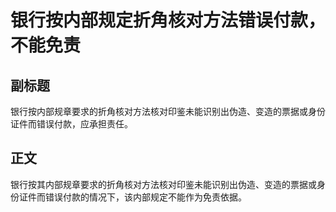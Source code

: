 # 银行按内部规定折角核对方法错误付款，不能免责
## 副标题
银行按内部规章要求的折角核对方法核对印鉴未能识别出伪造、变造的票据或身份证件而错误付款，应承担责任。
## 正文
银行按其内部规章要求的折角核对方法核对印鉴未能识别出伪造、变造的票据或身份证件而错误付款的情况下，该内部规定不能作为免责依据。